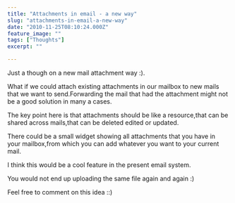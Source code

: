 ```yaml
---
title: "Attachments in email - a new way"
slug: "attachments-in-email-a-new-way"
date: "2010-11-25T08:10:24.000Z"
feature_image: ""
tags: ["Thoughts"]
excerpt: ""

---
```


Just a though on a new mail attachment way :).

What if we could attach existing attachments in our mailbox to new mails that we want to send.Forwarding the mail that had the attachment might not be a good solution in many a cases.

The key point here is that attachments should be like a resource,that can be shared across mails,that can be deleted edited or updated.

There could be a small widget showing all attachments that you have in your mailbox,from which you can add whatever you want to your current mail.

I think this would be a cool feature in the present email system.

You would not end up uploading the same file again and again :)

Feel free to comment on this idea ::)